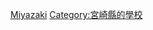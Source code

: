 {{日本行政區劃分類導航|的大學}}
{{Commonscat|Universities and colleges in Miyazaki prefecture}}

[[Category:日本各都道府縣的大學|Miyazaki]]
[[Category:宮崎縣的學校|Category:宮崎縣的學校]]